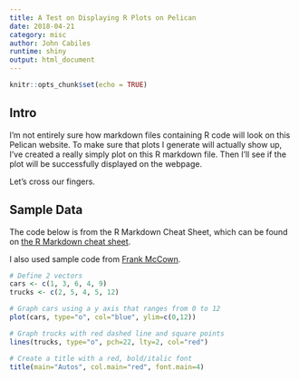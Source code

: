 ```yaml
---
title: A Test on Displaying R Plots on Pelican
date: 2018-04-21
category: misc
author: John Cabiles
runtime: shiny
output: html_document
---
```


```r
knitr::opts_chunk$set(echo = TRUE)
```

## Intro

I'm not entirely sure how markdown files containing R code will look on this Pelican website.  To make sure that plots I generate will actually show up, I've created a really simply plot on this R markdown file.  Then I'll see if the plot will be successfully displayed on the webpage.

Let's cross our fingers.

## Sample Data

The code below is from the R Markdown Cheat Sheet, which can be found on [the R Markdown cheat sheet](https://www.rstudio.com/wp-content/uploads/2015/02/rmarkdown-cheatsheet.pdf).

I also used sample code from [Frank McCown](https://www.harding.edu/fmccown/r/).

```r

# Define 2 vectors
cars <- c(1, 3, 6, 4, 9)
trucks <- c(2, 5, 4, 5, 12)

# Graph cars using a y axis that ranges from 0 to 12
plot(cars, type="o", col="blue", ylim=c(0,12))

# Graph trucks with red dashed line and square points
lines(trucks, type="o", pch=22, lty=2, col="red")

# Create a title with a red, bold/italic font
title(main="Autos", col.main="red", font.main=4)

```
